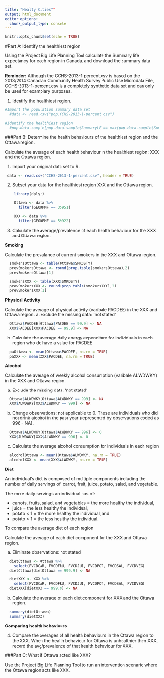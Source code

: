 ```yaml
---
title: "Healty Cities""
output: html_document
editor_options: 
  chunk_output_type: console
---
```


```r
knitr::opts_chunk$set(echo = TRUE)
```

#Part A: Identify the healthiest region

Using the Project Big Life Planning Tool calculate the Summary life expectancy for each region in Canada, and download the summary data set. 

**Reminder:** Although the CCHS-2013-1-percent.csv is based on the 2013/2014 Canadian Community Health Survey Public Use Microdata File, CCHS-2013-1-percent.csv is a completely synthetic data set and can only be used for examplary purposes.

1. Identify the healthiest region. 
```r
#Import the population summary data set
  #data <- read.csv("pop.CCHS-2013-1-percent.csv")

#Identify the healthiest region
  #pop.data.sample[pop.data.sample$SummaryLE == max(pop.data.sample$SummaryLE),]
```

###Part B: Determine the health behaviours of the healthiest region and the Ottawa region. 

Calculate the average of each health behaviour in the healthiest region: XXX and the Ottawa region.

1. Import your original data set to R. 
```r
 data <- read.csv("CCHS-2013-1-percent.csv", header = TRUE)
```

2. Subset your data for the healthiest region XXX and the Ottawa region. 
```r
    library(dplyr)

    Ottawa <- data %>%
      filter(GEODPMF == 35951)
    
    XXX <- data %>%
      filter(GEODPMF == 59922)
```

3. Calculate the average/prevalence of each health behaviour for the XXX and Ottawa region.

**Smoking**

Calculate the prevalance of current smokers in the XXX and Ottawa region.
```r
  smokersOttawa <- table(Ottawa$SMKDSTY)
  prevSmokersOttawa <- round(prop.table(smokersOttawa),2)
  prevSmokersOttawa[1]

  smokersXXX <- table(XXX$SMKDSTY)
  prevSmokersXXX <- round(prop.table(smokersXXX),2)
  prevSmokersXXX[1]
```


**Physical Activity**

Calculate the average of physical activity (varibale PACDEE) in the XXX and Ottawa region.
a. Exclude the missing data: 'not stated'
```r
  Ottawa$PACDEE[Ottawa$PACDEE == 99.9] <- NA
  XXX$PACDEE[XXX$PACDEE == 99.9] <- NA
```

b. Calculate the average daily energy expenditure for individuals in each region who do have a value for PACDEE
```r
  paOttawa <- mean(Ottawa$PACDEE, na.rm = TRUE)
  paXXX <- mean(XXX$PACDEE, na.rm = TRUE)
```  


**Alcohol**

Calculate the average of weekly alcohol consumption (varibale ALWDWKY) in the XXX and Ottawa region.

a. Exclude the missing data: 'not stated'
```r
  Ottawa$ALWDWKY[Ottawa$ALWDWKY == 999] <- NA
  XXX$ALWDWKY[XXX$ALWDWKY == 999] <- NA
```

b. Change observations: not applicable to 0. 
These are individuals who did not drink alcohol in the past year (represented by observations coded as 996 - NA).
```r
  Ottawa$ALWDWKY[Ottawa$ALWDWKY == 996] <- 0
  XXX$ALWDWKY[XXX$ALWDWKY == 996] <- 0
```

c. Calculate the average alcohol consumption for individuals in each region
```r
  alcoholOttawa <- mean(Ottawa$ALWDWKY, na.rm = TRUE)
  alcoholXXX <- mean(XXX$ALWDWKY, na.rm = TRUE)
```  


**Diet**

An individual's diet is composed of multiple components including the number of daily servings of: carrot, fruit, juice, potato, salad, and vegetable. 

The more daily servings an individual has of:

- carrots, fruits, salad, and vegetables =  the more healthy the individual, 
- juice = the less healthy the individual,
- potato < 1 = the more healthy the individual,  and
- potato > 1 = the less healthy the individual. 

To compare the average diet of each region


Calculate the average of each diet component for the XXX and Ottawa region.

a. Eliminate observations: not stated

```r
  dietOttawa <- Ottawa %>%
    select(FVCDCAR, FVCDFRU, FVCDJUI, FVCDPOT, FVCDSAL, FVCDVEG)
  dietOttawa[dietOttawa == 999.9] <- NA

  dietXXX <- XXX %>%
    select(FVCDCAR, FVCDFRU, FVCDJUI, FVCDPOT, FVCDSAL, FVCDVEG)
  dietXXX[dietXXX == 999.9] <- NA
```

b. Calculate the average of each diet component for XXX and the Ottawa region.
```r
  summary(dietOttawa)
  summary(dietXXX)
```

**Comparing health behaviours**

4. Compare the averages of all health behaviours in the Ottawa region to the XXX. When the health behaviour for Ottawa is unhealthier then XXX, record the avg/prevalence of that health behaviour for XXX.


###Part C: What if Ottawa acted like XXX?

Use the Project Big Life Planning Tool to run an intervention scenario where the Ottawa region acts like XXX.